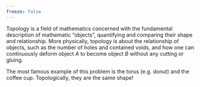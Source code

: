```yaml
---
freeze: false
---
```

<!-- ## Metrics and Topological Data Analysis -->

::::::{.grid}
:::{.g-col-10 .g-start-2}

Topology is a field of mathematics concerned with the fundamental description of mathematic "objects", quantifying and comparing their shape and relationship. More physically, topology is about the relationship of objects, such as the number of holes and contained voids, and how one can continuously deform object $A$ to become object $B$ without any cutting or gluing. 

The most famous example of this problem is the torus (e.g. donut) and the coffee cup. Topologically, they are the same shape! 



:::
::::::